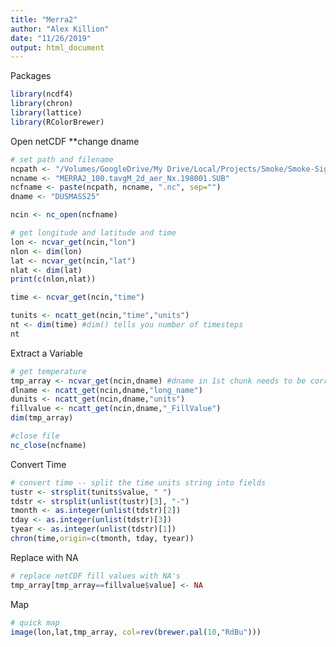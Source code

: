 ```yaml
---
title: "Merra2"
author: "Alex Killion"
date: "11/26/2019"
output: html_document
---
```


Packages
```r
library(ncdf4)
library(chron)
library(lattice)
library(RColorBrewer)

```

Open netCDF **change dname
```r
# set path and filename
ncpath <- "/Volumes/GoogleDrive/My Drive/Local/Projects/Smoke/Smoke-Signal/Merra2/"
ncname <- "MERRA2_100.tavgM_2d_aer_Nx.198001.SUB"  
ncfname <- paste(ncpath, ncname, ".nc", sep="")
dname <- "DUSMASS25"

ncin <- nc_open(ncfname)

# get longitude and latitude and time
lon <- ncvar_get(ncin,"lon")
nlon <- dim(lon)
lat <- ncvar_get(ncin,"lat")
nlat <- dim(lat)
print(c(nlon,nlat))

time <- ncvar_get(ncin,"time")

tunits <- ncatt_get(ncin,"time","units")
nt <- dim(time) #dim() tells you number of timesteps 
nt
```

Extract a Variable
```r
# get temperature
tmp_array <- ncvar_get(ncin,dname) #dname in 1st chunk needs to be correct variable name
dlname <- ncatt_get(ncin,dname,"long_name")
dunits <- ncatt_get(ncin,dname,"units")
fillvalue <- ncatt_get(ncin,dname,"_FillValue")
dim(tmp_array)

#close file
nc_close(ncfname)
```

Convert Time
```r
# convert time -- split the time units string into fields
tustr <- strsplit(tunits$value, " ")
tdstr <- strsplit(unlist(tustr)[3], "-")
tmonth <- as.integer(unlist(tdstr)[2])
tday <- as.integer(unlist(tdstr)[3])
tyear <- as.integer(unlist(tdstr)[1])
chron(time,origin=c(tmonth, tday, tyear))
```

Replace with NA
```r
# replace netCDF fill values with NA's
tmp_array[tmp_array==fillvalue$value] <- NA
```

Map
```r
# quick map
image(lon,lat,tmp_array, col=rev(brewer.pal(10,"RdBu")))
```

